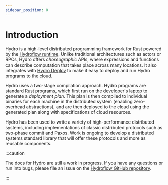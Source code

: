 ```yaml
---
sidebar_position: 0
---
```


# Introduction
Hydro is a high-level distributed programming framework for Rust powered by the [Hydroflow runtime](../dfir/index.mdx). Unlike traditional architectures such as actors or RPCs, Hydro offers _choreographic_ APIs, where expressions and functions can describe computation that takes place across many locations. It also integrates with [Hydro Deploy](../deploy/index.md) to make it easy to deploy and run Hydro programs to the cloud.

Hydro uses a two-stage compilation approach. Hydro programs are standard Rust programs, which first run on the developer's laptop to generate a _deployment plan_. This plan is then compiled to individual binaries for each machine in the distributed system (enabling zero-overhead abstractions), and are then deployed to the cloud using the generated plan along with specifications of cloud resources.

Hydro has been used to write a variety of high-performance distributed systems, including implementations of classic distributed protocols such as two-phase commit and Paxos. Work is ongoing to develop a distributed systems standard library that will offer these protocols and more as reusable components.

:::caution

The docs for Hydro are still a work in progress. If you have any questions or run into bugs, please file an issue on the [Hydroflow GitHub repository](https://github.com/hydro-project/hydroflow).

:::
